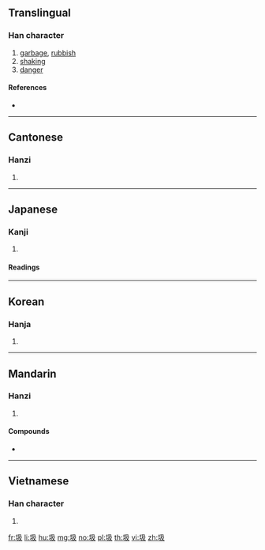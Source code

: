 ==Translingual==

===Han character===
{{Han char|rn=32|rad=土|as=04|sn=7|four=47147|canj=GNHE|ids=⿰土及}}

# [[garbage]], [[rubbish]]
# [[shaking]]
# [[danger]]

====References====
* {{Han ref|kx=0224.220|dkj=04906|dj=0459.100|hdz=10420.040|uh=573E|ud=22334|bh=A7A3|bd=42915}}

----

==Cantonese==

===Hanzi===
{{yue-hanzi|jyut=[[kap1]], [[saap3]]|y=kap1, saap3}}

# {{defn|lang=yue|sort=土04}}

----

==Japanese==

===Kanji===
{{ja-kanji|grade=|rs=土04}}

# {{defn|lang=ja|sort=土04}}

====Readings====
{{ja-readings|goon=[[ごう]] (gō)|kanon=[[ぎゅう]] (gyū)|kanyoon=[[きゅう]] (kyū)|kun=[[あやうい]] (ayaui)}}

----

==Korean==

===Hanja===
{{ko-hanja|hangeul=급|rv=geup|mr=kŭp}}

# {{defn|lang=ko|sort=土04}}

----

==Mandarin==

===Hanzi===
{{cmn-hanzi|pin=[[jí]] ([[ji2]])|wg=chi<sup>2</sup>}}

# {{defn|lang=cmn|sort=土04}}

====Compounds====
* {{l|cmn|垃圾食品|tr=lājī shípǐn||junk food}}

----

==Vietnamese==

===Han character===
{{vi-hantu|ngập|rs=土04}}

# {{defn|lang=vi}}

[[fr:圾]]
[[li:圾]]
[[hu:圾]]
[[mg:圾]]
[[no:圾]]
[[pl:圾]]
[[th:圾]]
[[vi:圾]]
[[zh:圾]]